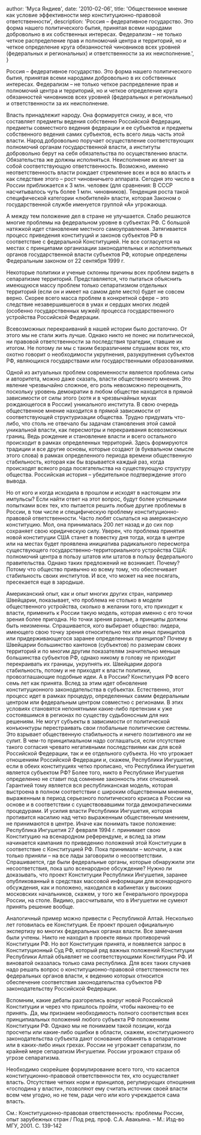 
  author: 'Муса Яндиев',
  date: '2010-02-06',
  title:
    'Общественное мнение как условие эффективности мер конституционно-правовой ответственности',
  description:
    'Россия – федеративное государство. Это форма нашего политического бытия, принятая всеми народами добровольно в их собственных интересах. Федерализм – не только четкое распределение прав и полномочий центра и территорий, но и четкое определение круга обязанностей чиновников всех уровней (федеральных и региональных) и ответственности за их неисполнение.',
}


Россия – федеративное государство. Это форма нашего политического бытия, принятая всеми народами добровольно в их собственных интересах. Федерализм – не только четкое распределение прав и полномочий центра и территорий, но и четкое определение круга обязанностей чиновников всех уровней (федеральных и региональных) и ответственности за их неисполнение.

Власть принадлежит народу. Она формируется снизу, и все, что составляет предметы ведения собственно Российской Федерации, предметы совместного ведения федерации и ее субъектов и предметы собственного ведения самих субъектов, есть всего лишь часть этой власти. Народ добровольно поручает осуществление соответствующих полномочий органам государственной власти, а институты добровольно берут на себя обязательства по осуществлению власти. Обязательства же должны исполняться. Неисполнение их влечет за собой соответствующую ответственность. Возможно, именно неответственность власти рождает стремление всех и вся во власть и как следствие этого – рост чиновничьего аппарата. Сегодня это число в России приближается к 3 млн. человек (для сравнения: В СССР насчитывалось чуть более 1 млн. чиновников). Тенденция роста такой специфической категории «любителей» власти, которая Законом о государственной службе именуется группой «А» угрожающа.

А между тем положение дел в стране не улучшается. Слабо решаются многие проблемы на федеральном уровне в субъектах РФ. С большой натяжкой идет становление местного самоуправления. Затягивается процесс приведения конституций и законов субъектов РФ в соответствие с федеральной Конституцией. Не все согласуется на местах с принципами организации законодательных и исполнительных органов государственной власти субъектов РФ, которые определены Федеральным законом от 22 сентября 1999 г.

Некоторые политики и ученые склонны причины всех проблем видеть в сепаратизме территорий. Представляется, что пытаться объяснить имеющуюся массу проблем только сепаратизмом отдельных территорий (если он и имеет на самом деле место) будет не совсем верно. Скорее всего масса проблем в конкретной сфере – это следствие незавершившегося в умах и сердцах многих людей (особенно государственных мужей) процесса государственного устройства Российской Федерации.

Всевозможных перекраиваний в нашей истории было достаточно. От этого мы не стали жить лучше. Однако никто не понес ни политической, ни правовой ответственности за последствия трагедии, ставшие их итогом. Не потому ли мы с таким безразличием слушаем всех тех, кто охотно говорит о необходимости укрупнения, разукрупнения субъектов РФ, являющихся государствами или государственными образованиями.

Одной из актуальных проблем современности является проблема силы и авторитета, можно даже сказать, власти общественного мнения. Это явление чрезвычайно сложное, его роль невозможно переоценить, поскольку уровень демократии в любом обществе находится в прямой зависимости от силы этого (хотя и в чрезвычайных муках рождающегося в России) уникального института. В свою очередь общественное мнение находится в прямой зависимости от соответствующей структуризации общества. Трудно придумать что-либо, что столь не отвечало бы задачам становления этой самой уникальной власти, как пересмотры и перекраивания всевозможных границ. Ведь рождение и становление власти и всего остального происходит в рамках определенных территорий. Здесь формируются традиции и все другие основы, которые создают (в буквальном смысле этого слова) в рамках определенного периода времени общественную стабильность, которая как бы взрывается каждый раз, когда происходят всякого рода посягательства на существующую структуру общества. Российская история – убедительное подтверждение этого вывода.

Но от кого и когда исходила в прошлом и исходят в настоящем эти импульсы? Если найти ответ на этот вопрос, будут более успешными попытками всех тех, кто пытается решить любые другие проблемы в России, в том числе и специфическую проблему конституционно-правовой ответственности. Часто любят ссылаться на американскую конституцию. Мол, она принималась 200 лет назад и до сих пор сохраняет свою юридическую силу. Уверен, что проблема принятия новой конституции США станет в повестку дня тогда, когда в центре или на местах будет проявлена инициатива радикального пересмотра существующего государственно-территориального устройства США: полномочий центра в пользу штатов или штатов в пользу федерального правительства. Однако таких предложений не возникает. Почему? Потому что общество привычно ко всему тому, что обеспечивает стабильность своих институтов. И все, что может на нее посягать, пресекается еще в зародыше.

Американский опыт, как и опыт многих других стран, например Швейцарии, показывает, что проблема не столько в модели общественного устройства, сколько в желании того, кто приходит к власти, применить к России такую модель, которая именно с его точки зрения более пригодна. Но точки зрения разные, а принципы должны быть неизменны. Спрашивается, кого выбирает общество: лидера, имеющего свою точку зрения относительно тех или иных принципов или придерживающегося заранее определенных принципов? Почему в Швейцарии большинство кантонов (субъектов) по размерам своих территорий и по многим другим показателям значительно меньше большинства субъектов РФ, однако никому в голову не приходит перекраивать их границы, укрупнять их. Швейцарии дорога стабильность, потому и не приходят к власти политики, провозглашающие подобные идеи. А в России? Конституция РФ всего семь лет как принята. Вслед за этим идет обновление конституционного законодательства в субъектах. Естественно, этот процесс идет в рамках процедур, определенных самим федеральным центром или федеральным центром совместно с регионами. В этих условиях становятся непонятными какие-либо претензии к уже состоявшимся в регионах по существу судьбоносным для них решениям. Не могут субъекты в зависимости от политической конъюнктуры перестраивать свои глобальные политические системы. Это взрывает общественную стабильность и ничего позитивного им не сулит. В чем-то принципиальном надо соглашаться, если отсутствие такого согласия чревато негативными последствиями как для всей Российской Федерации, так и ее отдельного субъекта. Но что угрожает отношениям Российской Федерации и, скажем, Республики Ингушетия, если в обеих конституциях четко прописано, что Республика Ингушетия является субъектом РФ? Более того, никто в Республике Ингушетия определенно не ставит под сомнение законность этих отношений. Гарантией тому является вся республиканская модель, которая выстроена в полном соответствии с широким общественным мнением, выраженным в период серьезного политического кризиса в России на основе и в соответствии с существовавшими тогда демократическими процедурами. И усилия власти Республики Ингушетия, которая противится насилию над четко выраженным общественным мнением, не принимаются в центре. Иначе как понимать такое положение: Республика Ингушетия 27 февраля 1994 г. принимает свою Конституцию на всенародном референдуме, и вслед за этим начинается кампания по приведению положений этой Конституции в соответствие с Конституцией РФ. Пока принимали – молчали, а как только приняли – на все лады заговорили о несоответствии. Спрашивается, где были федеральные органы, которые обнаружили эти несоответствия, пока шло всенародное обсуждение? Нужно ли доказывать, что проект Конституции Республики Ингушетия, заранее опубликованный в средствах массовой информации для всенародного обсуждения, как и положено, находился в кабинетах у высоких московских начальников, скажем, у того же Генерального прокурора России, на столе. Видимо, рассчитывали, что в Ингушетии не сумеют принять решение вообще.

Аналогичный пример можно привести с Республикой Алтай. Несколько лет готовилась ее Конституция. Ее проект прошел официальную экспертизу во многих федеральных органах власти. Все замечания были учтены. Никто не находил в проекте явных противоречий Конституции РФ. Но вот Конституция принята, и появляется запрос в Конституционный Суд РФ, который ряд важных положений Конституции Республики Алтай объявляет не соответствующими Конституции РФ. И виноватой оказалась только сама республика. Для всех таких случаев надо решать вопрос о конституционно-правовой ответственности тех федеральных органов власти, к ведению которых относится обеспечение соответствия законодательства субъектов РФ законодательству Российской Федерации.

Вспомним, какие дебаты разгорелись вокруг новой Российской Конституции и через что пришлось пройти, чтобы наконец-то ее принять. Да, мы признаем необходимость полного соответствия всех принципиальных положений любого субъекта РФ положениям Конституции РФ. Однако мы не понимаем такой позиции, когда просчеты или какие-либо ошибки в области, скажем, конституционного законодательства субъекта дают основание обвинять в сепаратизме или в каких-либо иных грехах. России не угрожает сепаратизм, по крайней мере сепаратизм Ингушетии. России угрожают страхи об угрозе сепаратизма.

Необходимо скорейшее формулирование всего того, что касается конституционно-правовой ответственности тех, кто осуществляет власть. Отсутствие четких норм и принципов, регулирующих отношения «господина у власти», позволяют ему считать источник своей власти всем чем угодно, но не тем, ради чего или кого учреждается сама власть.

См.: Конституционно-правовая ответственность: проблемы России, опыт зарубежных стран / Под ред. проф. С.А. Авакьяна. – М.: Изд-во МГУ, 2001. С. 139-142
